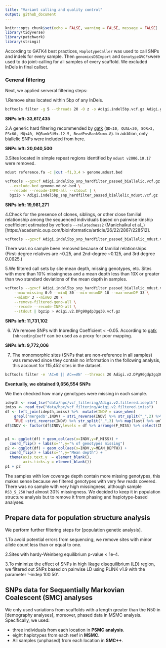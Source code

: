 ```yaml
---
title: "Variant calling and quality control"
output: github_document
---
```


```r
knitr::opts_chunk$set(echo = FALSE, warning = FALSE, message = FALSE)
library(tidyverse)
library(patchwork)
library(stringi)
```

According to GATK4 best practices, `HaplotypeCaller` was used to call SNPs and indels for every sample. Then `genomicsDBImport` and `GenotypeGVCFs `were used to do joint-calling for all samples of every scaffold. We excluded InDels in final callset.

### General filtering

Next, we applied serveral filtering steps:

1.Remove sites located within 5bp of any InDels.

```bash
bcftools filter -g 5 --threads 20 -O z -o Adigi.indel5bp.vcf.gz Adigi.gatk_raw.vcf.gz
```
**SNPs left: 33,617,435**

2.A generic hard filtering recommended by [gatk](https://gatk.broadinstitute.org/hc/en-us/articles/360035890471-Hard-filtering-germline-short-variants) (`QD<10, QUAL<30, SOR>3, FS>60, MQ<40, MQRankSUM<-12.5, ReadPosRankSum<-8`). In addition, only biallelic SNPs were included from here.

**SNPs left: 20,040,500**

3.Sites located in simple repeat regions identified by `mdust v2006.10.17` were removed.

```bash
mdust reference.fa -c |cut -f1,3,4 > genome.mdust.bed

vcftools --gzvcf Adigi.indel5bp_snp_hardfilter_passed_biallelic.vcf.gz \
  --exclude-bed genome.mdust.bed \
  --recode --recode-INFO-all --stdout | \
  bgzip > Adigi.indel5bp_snp_hardfilter_passed_biallelic_mdust.vcf.gz
```

**SNPs left: 19,981,271**

4.Check for the presence of clones, siblings, or other close familial relationship among the sequenced individuals based on pairwise kinship coefficient estimated by vcftools `--relatedness2` (Manichaikul et al.,)[https://academic.oup.com/bioinformatics/article/26/22/2867/228512].

```bash
vcftools --gzvcf Adigi.indel5bp_snp_hardfilter_passed_biallelic_mdust.vcf.gz --relatedness2 --out indel5bp_snp_hardfilter_passed_biallelic_mdust
```

There was no sample been removed because of familial relationships. (First-degree relatives are ~0.25, and 2nd-degree ~0.125, and 3rd degree 0.0625.)

5.We filtered call sets by site mean depth, missing genotypes, etc. Sites with more than 10% missingness and a mean depth less than 10X or greater than two standard deviations of the mean depth in samples.

```bash
vcftools --gzvcf Adigi.indel5bp_snp_hardfilter_passed_biallelic_mdust.vcf.gz \
    --max-missing 0.9 --minQ 30 --min-meanDP 10 --max-meanDP 33 \
    --minDP 3 --minGQ 20 \
    --remove-filtered-geno-all \
    --recode --recode-INFO-all \
    --stdout | bgzip > Adigi.v2.DPg90gdp3gq30.vcf.gz
```

**SNPs left: 11,731,102 **

6. We remove SNPs with Inbreding Coefficient < -0.05. According to  [gatk](https://gatk.broadinstitute.org/hc/en-us/articles/360035531992-Inbreeding-Coefficient) `InbreedingCoeff` can be used as a proxy for poor mapping. 

**SNPs left: 9,772,006**

7. The monomorphic sites (SNPs that are non-reference in all samples) was removed since they contain no information in the following analysis, this account for 115,452 sites in the dataset.

```bash
bcftools filter -e 'AC=0 || AC==AN' --threads 20 Adigi.v2.DPg90gdp3gq30.Fis0.05_pass.vcf.gz |bgzip > Adigi.v2.filtered.vcf.gz
```

**Eventually, we obtained 9,656,554 SNPs**

We then checked how many genotypes were missing in each sample.

```r
idepth <- read_tsv("data/hpc/vcf_filtering/Adigi.v2.filtered.idepth")
imiss <- read_tsv("data/hpc/vcf_filtering/Adigi.v2.filtered.imiss")
df <- left_join(idepth,imiss) %>%  mutate(INDV = case_when(
    grepl('merged$',INDV) ~ stri_reverse(INDV) %>% str_split("_",2) %>% map(last) %>% unlist %>% stri_reverse,
    TRUE ~stri_reverse(INDV) %>% str_split("_",3) %>% map(last) %>% unlist %>% stri_reverse))
df$INDV <- factor(df$INDV,levels = df %>% arrange(F_MISS) %>% select(INDV) %>% unlist)


p1 <- ggplot(df) + geom_col(aes(x=INDV,y=F_MISS)) +
  coord_flip() + labs(x="",y="% of genotypes missing")
p2 <- ggplot(df) + geom_col(aes(x=INDV,y=MEAN_DEPTH)) + 
  coord_flip() + labs(x="",y="Mean depth") + 
  theme(axis.text.y  = element_blank(),
        axis.ticks.y = element_blank())
p1 + p2
```
The samples with low coverage depth contain more missing genotypes, this makes sense because we filtered genotypes with very few reads covered. There was no sample with very high missingness, although sample `RS3_S_250` had almost 30% missingness. We decided to keep it in population structure analysis but to remove it from phasing and haplotype-based analyses.

## Prepare data for population structure analysis

We perform further filtering steps for [population genetic analysis].

1.To avoid potential errors from sequencing, we remove sites with minor allele count less than or equal to one.

2.Sites with hardy-Weinberg equilibrium p-value < 1e-4.

3.To minimize the effect of SNPs in high likage disequilibrium (LD) region, we filtered out SNPs based on pairwise LD using PLINK v1.9 with the parameter '--indep 100 50'.

## SNPs data for Sequentially Markovian Coalescent (SMC) analyses
We only used variations from scaffolds with a length greater than the N50 in [demography analyses], moreover, phased data in MSMC analysis. Specifically, we used:

- three individuals from each location in **PSMC analysis**.
- eight haplotypes from each reef in **MSMC**.
- All samples (unphased) from each location in **SMC++**.
